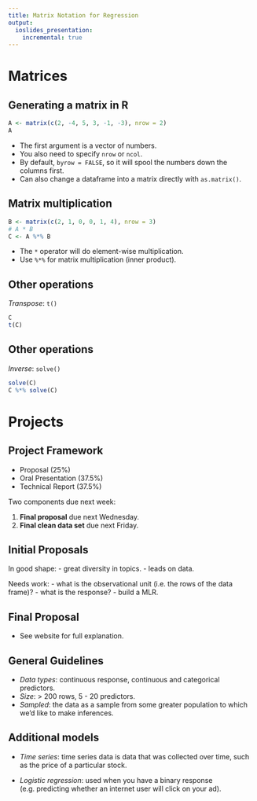 ```yaml
---
title: Matrix Notation for Regression
output:
  ioslides_presentation:
    incremental: true
---
```


# Matrices

## Generating a matrix in R {.build}

```r
A <- matrix(c(2, -4, 5, 3, -1, -3), nrow = 2)
A
```

- The first argument is a vector of numbers.
- You also need to specify `nrow` or `ncol`.
- By default, `byrow = FALSE`, so it will spool the numbers down the columns
first.
- Can also change a dataframe into a matrix directly with `as.matrix()`.


## Matrix multiplication {.build}

```r
B <- matrix(c(2, 1, 0, 0, 1, 4), nrow = 3)
# A * B
C <- A %*% B
```

- The `*` operator will do element-wise multiplication.
- Use `%*%` for matrix multiplication (inner product).


## Other operations {.build}

*Transpose*: `t()`

```r
C
t(C)
```


## Other operations {.build}

*Inverse*: `solve()`

```r
solve(C)
C %*% solve(C)
```


# Projects


## Project Framework {.build}

- Proposal (25%)
- Oral Presentation (37.5%)
- Technical Report (37.5%)

Two components due next week:

1. **Final proposal** due next Wednesday.
2. **Final clean data set** due next Friday.


## Initial Proposals
In good shape:
- great diversity in topics.
- leads on data.

Needs work:
- what is the observational unit (i.e. the rows of the data frame)?
- what is the response?
- build a MLR.


## Final Proposal

- See website for full explanation.


## General Guidelines {.build}

- *Data types*: continuous response, continuous and categorical predictors.
- *Size*: > 200 rows, 5 - 20 predictors.
- *Sampled*: the data as a sample from some greater population to which we'd
like to make inferences.


## Additional models

- *Time series*: time series data is data that was collected over time, such as the 
price of a particular stock.

- *Logistic regression*: used when you have a binary response (e.g. predicting whether
an internet user will click on your ad).




